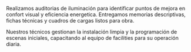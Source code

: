 ﻿---
slug: iluminacion-interior
familia: iluminacion
nombre: Iluminación interior
resumen: Luminarias empotradas, lineales y decorativas LED para oficinas, retail y salud con control inteligente.
beneficios:
  - Diseno luminico personalizado con curvas fotometricas verificadas.
  - Temperaturas de color ajustables y soluciones circadianas.
  - Kits completos con drivers, sensores y programación inicial.
especificaciones:
  - key: Flujo luminoso
    value: 600 - 6 000 lm por luminaria segun tipologia.
  - key: Temperatura de color
    value: 3000 K, 3500 K, 4000 K y tunable white 2700-6500 K.
  - key: Indice de deslumbramiento
    value: UGR < 19 para espacios de trabajo.
  - key: Vida util
    value: L80 B10 > 50 000 h.
  - key: Protocolos de control
    value: DALI 2, 0-10V, Casambi bluetooth, KNX.
aplicaciones:
  - Plantas abiertas y oficinas ejecutivas
  - Salas de juntas y directorios
  - Clinicas, laboratorios y areas limpias
  - Tiendas de moda y flagship stores
  - Espacios educativos y bibliotecas
descargas:
  - label: Portafolio iluminación interior 2025
    href: /descargas/CATALOGO-SG-2025.pdf
usos:
  - interior
sectores:
  - oficinas
  - retail
  - salud
  - educación
desempenos:
  - ignifugo
presupuesto: medio
imagenes:
  - src: /images/subfamilias/iluminacion-interior-1.jpg
    alt: Iluminación lineal y decorativa en oficina corporativa
---

Realizamos auditorias de iluminación para identificar puntos de mejora en confort visual y eficiencia energetica. Entregamos memorias descriptivas, fichas técnicas y cuadros de cargas listos para obra.

Nuestros técnicos gestionan la instalación limpia y la programación de escenas iniciales, capacitando al equipo de facilities para su operación diaria.

